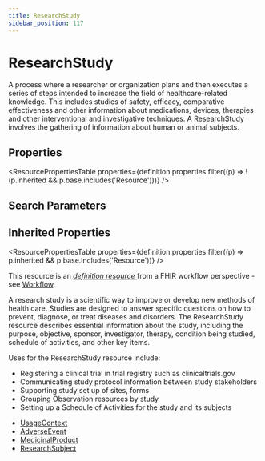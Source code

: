 ```yaml
---
title: ResearchStudy
sidebar_position: 117
---
```



# ResearchStudy

A process where a researcher or organization plans and then executes a series of steps intended to increase the field of healthcare-related knowledge. This includes studies of safety, efficacy, comparative effectiveness and other information about medications, devices, therapies and other interventional and investigative techniques. A <Link to="/docs/api/fhir/resources/researchstudy">ResearchStudy</Link> involves the gathering of information about human or animal subjects.

<Tabs queryString="section">
  <TabItem value="schema" label="Schema" default>

## Properties

<ResourcePropertiesTable
  properties={definition.properties.filter((p) => !(p.inherited && p.base.includes('Resource')))}
/>

## Search Parameters

<SearchParamsTable searchParams={definition.searchParameters} />

## Inherited Properties

<ResourcePropertiesTable properties={definition.properties.filter((p) => p.inherited && p.base.includes('Resource'))} />

  </TabItem>
  <TabItem value="usage" label="Usage">
<div> <a name="scope"></a> <p>This resource is an <a href="https://www.hl7.org/fhir/workflow.html#definition">         <em>definition resource</em>       </a> from a FHIR workflow perspective - see <a href="https://www.hl7.org/fhir/workflow.html">Workflow</a>.</p>     <p>A research study is a scientific way to improve or develop new methods of health care. Studies are designed to answer specific questions on how to prevent, diagnose, or treat diseases and disorders. The <Link to="/docs/api/fhir/resources/researchstudy">ResearchStudy</Link> resource describes essential information about the study, including the purpose, objective, sponsor, investigator, therapy, condition being studied, schedule of activities, and other key items.</p>     <p>Uses for the <Link to="/docs/api/fhir/resources/researchstudy">ResearchStudy</Link> resource include:</p>     <ul>       <li>Registering a clinical trial in trial registry such as clinicaltrials.gov       </li>       <li>Communicating study protocol information between study stakeholders       </li>       <li>Supporting study set up of sites, forms   </li>       <li>Grouping <Link to="/docs/api/fhir/resources/observation">Observation</Link> resources by study       </li>       <li>Setting up a <Link to="/docs/api/fhir/resources/schedule">Schedule</Link> of Activities for the study and its subjects   </li>       </ul> </div>
  </TabItem>


  <TabItem value="referencedBy" label="Referenced By">
<ul><li><a href="https://www.hl7.org/fhir/metadatatypes.html#UsageContext">UsageContext</a></li>
<li><a href="/docs/api/fhir/resources/adverseevent">AdverseEvent</a></li>
<li><a href="/docs/api/fhir/resources/medicinalproduct">MedicinalProduct</a></li>
<li><a href="/docs/api/fhir/resources/researchsubject">ResearchSubject</a></li></ul>
  </TabItem>
</Tabs>
